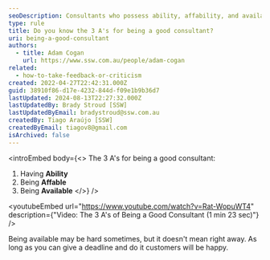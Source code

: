 ```yaml
---
seoDescription: Consultants who possess ability, affability, and availability excel at providing effective solutions to clients.
type: rule
title: Do you know the 3 A's for being a good consultant?
uri: being-a-good-consultant
authors:
  - title: Adam Cogan
    url: https://www.ssw.com.au/people/adam-cogan
related:
  - how-to-take-feedback-or-criticism
created: 2022-04-27T22:42:31.000Z
guid: 38910f86-d17e-4232-844d-f09e1b9b36d7
lastUpdated: 2024-08-13T22:27:32.000Z
lastUpdatedBy: Brady Stroud [SSW]
lastUpdatedByEmail: bradystroud@ssw.com.au
createdBy: Tiago Araújo [SSW]
createdByEmail: tiagov8@gmail.com
isArchived: false
---
```


<introEmbed
  body={<>
The 3 A's for being a good consultant:

1. Having **Ability**
2. Being **Affable**
3. Being **Available**
  </>}
/>

<youtubeEmbed url="https://www.youtube.com/watch?v=Rat-WopuWT4" description={"Video: The 3 A's of Being a Good Consultant (1 min 23 sec)"} />


Being available may be hard sometimes, but it doesn't mean right away. As long as you can give a deadline and do it customers will be happy.
